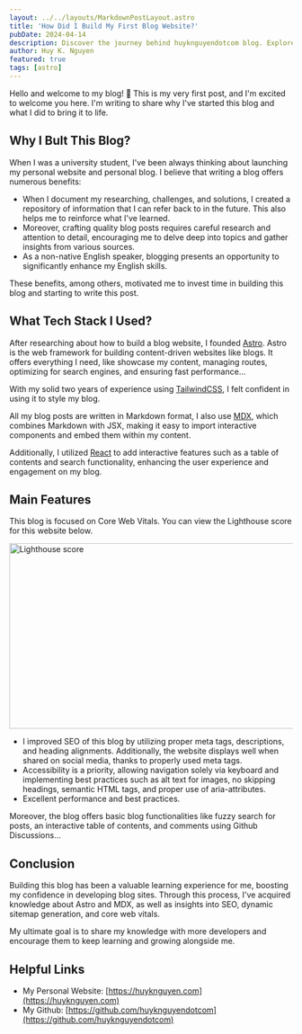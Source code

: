 ```yaml
---
layout: ../../layouts/MarkdownPostLayout.astro
title: 'How Did I Build My First Blog Website?'
pubDate: 2024-04-14
description: Discover the journey behind huyknguyendotcom blog. Explore the creation process and key features implemented.
author: Huy K. Nguyen
featured: true
tags: [astro]
---
```



<Section type="intro">

Hello and welcome to my blog! 👋 This is my very first post, and I'm excited to welcome you here. I'm writing to share why I've started this blog and what I did to bring it to life.

</Section>

<Section>

## Why I Bult This Blog?

When I was a university student, I've been always thinking about launching my personal website and personal blog. I believe that writing a blog offers numerous benefits:

- When I document my researching, challenges, and solutions, I created a repository of information that I can refer back to in the future. This also helps me to reinforce what I've learned.
- Moreover, crafting quality blog posts requires careful research and attention to detail, encouraging me to delve deep into topics and gather insights from various sources.
- As a non-native English speaker, blogging presents an opportunity to significantly enhance my English skills.

These benefits, among others, motivated me to invest time in building this blog and starting to write this post.

</Section>

<Section>

## What Tech Stack I Used?

After researching about how to build a blog website, I founded [Astro](https://astro.build/). Astro is the web framework for building content-driven websites like blogs. It offers everything I need, like showcase my content, managing routes, optimizing for search engines, and ensuring fast performance...

With my solid two years of experience using [TailwindCSS](https://tailwindcss.com/), I felt confident in using it to style my blog.

All my blog posts are written in Markdown format, I also use [MDX](https://mdxjs.com/), which combines Markdown with JSX, making it easy to import interactive components and embed them within my content.

Additionally, I utilized [React](https://react.dev/) to add interactive features such as a table of contents and search functionality, enhancing the user experience and engagement on my blog.

</Section>

<Section>

## Main Features

This blog is focused on Core Web Vitals. You can view the Lighthouse score for this website below.

<Image
  src="https://github.com/huyknguyendotcom/huyknguyen-blog/raw/main/lighthouse-score.png"
  alt="Lighthouse score"
  height="330"
  width="875"
/>

- I improved SEO of this blog by utilizing proper meta tags, descriptions, and heading alignments. Additionally, the website displays well when shared on social media, thanks to properly used meta tags.
- Accessibility is a priority, allowing navigation solely via keyboard and implementing best practices such as alt text for images, no skipping headings, semantic HTML tags, and proper use of aria-attributes.
- Excellent performance and best practices.

Moreover, the blog offers basic blog functionalities like fuzzy search for posts, an interactive table of contents, and comments using Github Discussions...

</Section>

<Section>

## Conclusion

Building this blog has been a valuable learning experience for me, boosting my confidence in developing blog sites. Through this process, I've acquired knowledge about Astro and MDX, as well as insights into SEO, dynamic sitemap generation, and core web vitals.

My ultimate goal is to share my knowledge with more developers and encourage them to keep learning and growing alongside me.

</Section>

<Section>

## Helpful Links

- My Personal Website: [https://huyknguyen.com](https://huyknguyen.com)
- My Github: [https://github.com/huyknguyendotcom](https://github.com/huyknguyendotcom)

</Section>
